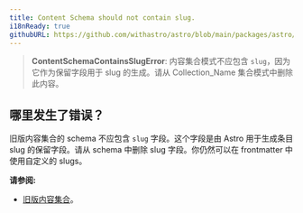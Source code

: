 ```yaml
---
title: Content Schema should not contain slug.
i18nReady: true
githubURL: https://github.com/withastro/astro/blob/main/packages/astro/src/core/errors/errors-data.ts
---
```


> **ContentSchemaContainsSlugError**: 内容集合模式不应包含 `slug`，因为它作为保留字段用于 slug 的生成。请从 Collection_Name 集合模式中删除此内容。

## 哪里发生了错误？

旧版内容集合的 schema 不应包含 `slug` 字段。这个字段是由 Astro 用于生成条目 slug 的保留字段。请从 schema 中删除 slug 字段。你仍然可以在 frontmatter 中使用自定义的 slugs。

**请参阅:**
-  [旧版内容集合](/zh-cn/guides/upgrade-to/v5/#升级现有的集合)。


